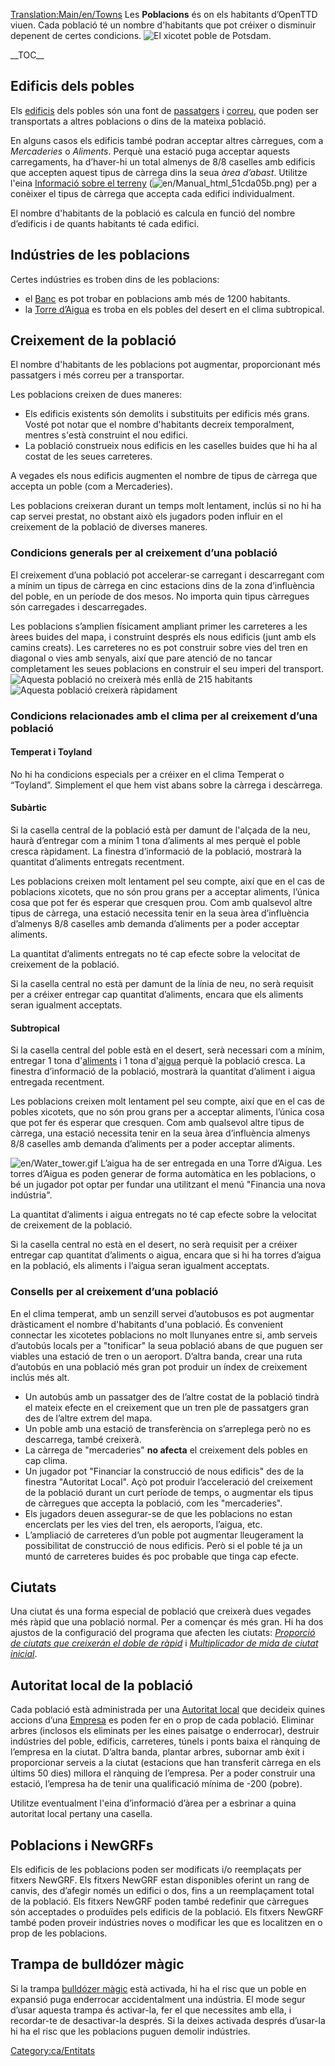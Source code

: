 [[Translation:Main/en/Towns]]{{ca/Taula de contingut}}
Les '''Poblacions''' és on els habitants d’OpenTTD viuen. Cada població té un nombre d'habitants que pot créixer o disminuir depenent de certes condicions.
[[File:en/Town.png|frame|left|El xicotet poble de Potsdam.]]

__TOC__
{{en/-}}
==Edificis dels pobles==
Els [[Main/ca/Edifici|edificis]] dels pobles són una font de [[Main/ca/Passatgers|passatgers]] i [[Main/ca/Correu|correu]], que poden ser transportats a altres poblacions o dins de la mateixa població.

En alguns casos els edificis també podran acceptar altres càrregues, com a ''Mercaderies'' o ''Aliments''. Perquè una estació puga acceptar aquests carregaments, ha d’haver-hi un total almenys de 8/8 caselles amb edificis que accepten aquest tipus de càrrega dins la seua ''àrea d’abast''. Utilitze l'eina [[Main/ca/Informació sobre el terreny|Informació sobre el terreny]] ([[File:en/Manual html 51cda05b.png]]) per a conèixer el tipus de càrrega que accepta cada edifici individualment.

El nombre d'habitants de la població es calcula en funció del nombre d’edificis i de quants habitants té cada edifici.

==Indústries de les poblacions==
Certes indústries es troben dins de les poblacions:
* el [[Main/ca/Banc|Banc]] es pot trobar en poblacions amb més de 1200 habitants.
* la [[Main/ca/Torre d’Aigua|Torre d’Aigua]] es troba en els pobles del desert en el clima subtropical.

==Creixement de la població==
El nombre d'habitants de les poblacions pot augmentar, proporcionant més passatgers i més correu per a transportar.

Les poblacions creixen de dues maneres:
* Els edificis existents són demolits i substituits per edificis més grans. Vosté pot notar que el nombre d'habitants decreix temporalment, mentres s'està construint el nou edifici.
* La població construeix nous edificis en les caselles buides que hi ha al costat de les seues carreteres.

A vegades els nous edificis augmenten el nombre de tipus de càrrega que accepta un poble (com a Mercaderies).

Les poblacions creixeran durant un temps molt lentament, inclús si no hi ha cap servei prestat, no obstant això els jugadors poden influir en el creixement de la població de diverses maneres.

===Condicions generals per al creixement d’una població===
El creixement d’una població pot accelerar-se carregant i descarregant com a mínim un tipus de càrrega en cinc estacions dins de la zona d’influència del poble, en un període de dos mesos. No importa quin tipus càrregues són carregades i descarregades.

Les poblacions s’amplien físicament ampliant primer les carreteres a les àrees buides del mapa, i construint després els nous edificis (junt amb els camins creats). Les carreteres no es pot construir sobre vies del tren en diagonal o vies amb senyals, així que pare atenció de no tancar completament les seues poblacions en construir el seu imperi del transport.
[[File:en/Town-nogrow.png|frame|left|Aquesta població no creixerà més enllà de 215 habitants]]
[[File:en/Town-grow.png|frame|right|Aquesta població creixerà ràpidament]]
{{en/-}}

===Condicions relacionades amb el clima per al creixement d’una població===
====Temperat i Toyland====
No hi ha condicions especials per a créixer en el clima Temperat o “Toyland”. Simplement el que hem vist abans sobre la càrrega i descàrrega.

====Subàrtic====
Si la casella central de la població està per damunt de l'alçada de la neu, haurà d’entregar com a mínim 1 tona d’aliments al mes perquè el poble cresca ràpidament. La finestra d’informació de la població, mostrarà la quantitat d’aliments entregats recentment.

Les poblacions creixen molt lentament pel seu compte, així que en el cas de poblacions xicotets, que no són prou grans per a acceptar aliments, l’única cosa que pot fer és esperar que cresquen prou. Com amb qualsevol altre tipus de càrrega, una estació necessita tenir en la seua àrea d’influència d’almenys 8/8 caselles amb demanda d’aliments per a poder acceptar aliments.

La quantitat d’aliments entregats no té cap efecte sobre la velocitat de creixement de la població.

Si la casella central no està per damunt de la línia de neu, no serà requisit per a créixer entregar cap quantitat d’aliments, encara que els aliments seran igualment acceptats.

====Subtropical====
Si la casella central del poble està en el desert, serà necessari com a mínim, entregar 1 tona d'[[Main/ca/Aliment|aliments]] i 1 tona d'[[Main/cs/Aigua|aigua]] perquè la població cresca. La finestra d’informació de la població, mostrarà la quantitat d’aliment i aigua entregada recentment.

Les poblacions creixen molt lentament pel seu compte, així que en el cas de pobles xicotets, que no són prou grans per a acceptar aliments, l’única cosa que pot fer és esperar que cresquen. Com amb qualsevol altre tipus de càrrega, una estació necessita tenir en la seua àrea d’influència almenys 8/8 caselles amb demanda d’aliments per a poder acceptar aliments.

[[File:en/Water tower.gif|right]]
L’aigua ha de ser entregada en una Torre d’Aigua. Les torres d’Aigua es poden generar de forma automàtica en les poblacions, o bé un jugador pot optar per fundar una utilitzant el menú "Financia una nova indústria".

La quantitat d’aliments i aigua entregats no té cap efecte sobre la velocitat de creixement de la població.

Si la casella central no està en el desert, no serà requisit per a créixer entregar cap quantitat d’aliments o  aigua, encara que si hi ha torres d’aigua en la població, els aliments i l’aigua seran igualment acceptats.

===Consells per al creixement d’una població===
En el clima temperat, amb un senzill servei d’autobusos es pot augmentar dràsticament el nombre d'habitants d'una població.
És convenient connectar les xicotetes poblacions no molt llunyanes entre si, amb serveis d’autobús locals per a "tonificar" la seua població abans de que puguen ser viables una estació de tren o un aeroport.
D’altra banda, crear una ruta d’autobús en una població més gran pot produir un índex de creixement inclús més alt.
* Un autobús amb un passatger des de l’altre costat de la població tindrà el mateix efecte en el creixement que un tren ple de passatgers gran des de l’altre extrem del mapa.
* Un poble amb una estació de transferència on s’arreplega però no es descarrega, també creixerà.
* La càrrega de "mercaderies" '''no afecta''' el creixement dels pobles en cap clima.
* Un jugador pot "Financiar la construcció de nous edificis" des de la finestra "Autoritat Local". Açò pot produir l’acceleració del creixement de la població durant un curt període de temps, o augmentar els tipus de càrregues que accepta la població, com les "mercaderies".
* Els jugadors deuen assegurar-se de que les poblacions no estan encerclats per les vies del tren, els aeroports, l’aigua, etc.
* L’ampliació de carreteres d’un poble pot augmentar lleugerament la possibilitat de construcció de nous edificis. Però si el poble té ja un muntó de carreteres buides és poc probable que tinga cap efecte.

==Ciutats==
Una ciutat és una forma especial de població que creixerà dues vegades més ràpid que una població normal. Per a començar és més gran. Hi ha dos ajustos de la configuració del programa que afecten les ciutats: ''[[Main/en/Paràmetres avançats/Economia/Ca#Proporció de ciutats que creixerán el doble de ràpid|Proporció de ciutats que creixerán el doble de ràpid]]'' i ''[[Main/en/Paràmetres avançats/Economia/Ca#Multiplicador de mida de ciutat inicial|Multiplicador de mida de ciutat inicial]]''.

==Autoritat local de la població==
Cada població està administrada per una [[Main/ca/Autoritat local|Autoritat local]] que decideix quines accions d’una [[Main/ca/Empresa|Empresa]] es poden fer en o prop de cada població. Eliminar arbres (inclosos els eliminats per les eines paisatge o enderrocar), destruir indústries del poble, edificis, carreteres, túnels i ponts baixa el rànquing de l’empresa en la ciutat. D’altra banda, plantar arbres, subornar amb èxit i proporcionar serveis a la ciutat (estacions que han transferit càrrega en els últims 50 dies) millora el rànquing de l’empresa. Per a poder construir una estació, l’empresa ha de tenir una qualificació mínima de -200 (pobre).

Utilitze eventualment l'eina d’informació d’àrea per a esbrinar a quina autoritat local pertany una casella.

==Poblacions i NewGRFs==
Els edificis de les poblacions poden ser modificats i/o reemplaçats per fitxers NewGRF. Els fitxers NewGRF estan disponibles oferint un rang de canvis, des d’afegir només un edifici o dos, fins a un reemplaçament total de la població. Els fitxers NewGRF poden també redefinir que càrregues són acceptades o produïdes pels edificis de la població. Els fitxers NewGRF també poden proveir indústries noves o modificar les que es localitzen en o prop de les poblacions.

==Trampa de bulldózer màgic==
Si la trampa [[Main/en/Trucs/Ca#Bulldózer màgic|bulldózer màgic]] està activada, hi ha el risc que un poble en expansió puga enderrocar accidentalment una indústria. El mode segur d’usar aquesta trampa és activar-la, fer el que necessites amb ella, i recordar-te de desactivar-la després. Si la deixes activada després d’usar-la hi ha el risc que les poblacions puguen demolir indústries.

[[Category:ca/Entitats]]
